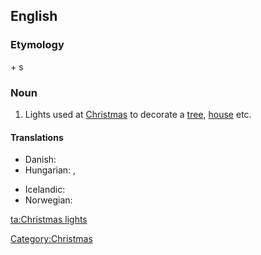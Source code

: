 ==English==

===Etymology===
{{term|Christmas}} + {{term|light}}s

===Noun===
{{en-plural noun|[[Christmas]] [[lights]]}}

# Lights used at [[Christmas]] to decorate a [[tree]], [[house]] etc.

====Translations====
{{trans-top|Christmas lights}}
* Danish: {{t|da|julelys|n}}
* Hungarian: {{t-|hu|karácsonyfaégő}}, {{t|hu|karácsonyi kivilágítás}}
{{trans-mid}}
* Icelandic: {{t|is|jólaljós|n}}
* Norwegian: {{t|no|julelys|n}}
{{trans-bottom}}

[[Category:Christmas]]

[[ta:Christmas lights]]